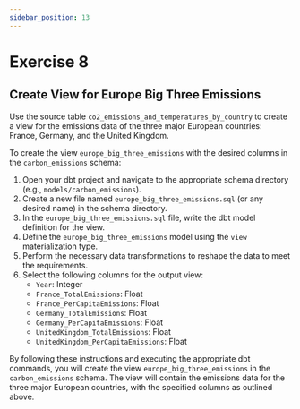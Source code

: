 ```yaml
---
sidebar_position: 13
---
```


# Exercise 8

## Create View for Europe Big Three Emissions

Use the source table `co2_emissions_and_temperatures_by_country` to create a view for the emissions data of the three major European countries: France, Germany, and the United Kingdom.

To create the view `europe_big_three_emissions` with the desired columns in the `carbon_emissions` schema:

1. Open your dbt project and navigate to the appropriate schema directory (e.g., `models/carbon_emissions`).
2. Create a new file named `europe_big_three_emissions.sql` (or any desired name) in the schema directory.
3. In the `europe_big_three_emissions.sql` file, write the dbt model definition for the view.
4. Define the `europe_big_three_emissions` model using the `view` materialization type.
5. Perform the necessary data transformations to reshape the data to meet the requirements.
6. Select the following columns for the output view:
   - `Year`: Integer
   - `France_TotalEmissions`: Float
   - `France_PerCapitaEmissions`: Float
   - `Germany_TotalEmissions`: Float
   - `Germany_PerCapitaEmissions`: Float
   - `UnitedKingdom_TotalEmissions`: Float
   - `UnitedKingdom_PerCapitaEmissions`: Float

By following these instructions and executing the appropriate dbt commands, you will create the view `europe_big_three_emissions` in the `carbon_emissions` schema. The view will contain the emissions data for the three major European countries, with the specified columns as outlined above.